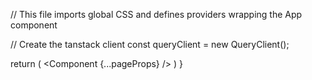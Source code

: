  

  // This file imports global CSS and defines providers wrapping the App component

  // Create the tanstack client
  const queryClient = new QueryClient();

  return (
    <QueryClientProvider client={queryClient}>
      <ReactQueryDevtools initialIsOpen={false} /> 
      <ThemeProvider attribute="class">
        <Component {...pageProps} />
      </ThemeProvider>
    </QueryClientProvider>
  )
}

